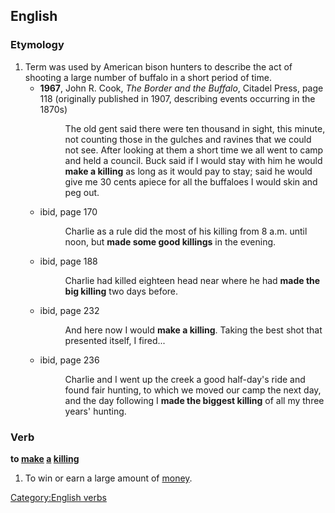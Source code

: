 ==English==

===Etymology===
# Term was used by American bison hunters to describe the act of shooting a large number of buffalo in a short period of time.
#* '''1967''', John R. Cook, ''The Border and the Buffalo'', Citadel Press, page 118 (originally published in 1907, describing events occurring in the 1870s)
#*: The old gent said there were ten thousand in sight, this minute, not counting those in the gulches and ravines that we could not see.  After looking at them a short time we all went to camp and held a council.  Buck said if I would stay with him he would '''make a killing''' as long as it would pay to stay; said he would give me 30 cents apiece for all the buffaloes I would skin and peg out.
#* ibid, page 170
#*: Charlie as a rule did the most of his killing from 8 a.m. until noon, but '''made some good killings''' in the evening.
#* ibid, page 188
#*: Charlie had killed eighteen head near where he had '''made the big killing''' two days before.
#* ibid, page 232
#*: And here now I would '''make a killing'''.  Taking the best shot that presented itself, I fired...
#* ibid, page 236
#*: Charlie and I went up the creek a good half-day's ride and found fair hunting, to which we moved our camp the next day, and the day following I '''made the biggest killing''' of all my three years' hunting.

===Verb===
'''to [[make]] [[a]] [[killing]]'''

# {{idiom}} To win or earn a large amount of [[money]]. 

[[Category:English verbs]]